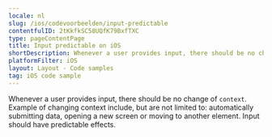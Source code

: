 ```yaml
---
locale: nl
slug: /ios/codevoorbeelden/input-predictable
contentfulID: 2tKkfkSC58UQfK79BxfTXC
type: pageContentPage
title: Input predictable on iOS
shortDescription: Whenever a user provides input, there should be no change of context.
platformFilter: iOS
layout: Layout - Code samples
tag: iOS code sample
---
```


Whenever a user provides input, there should be no change of `context`. Example of changing context include, but are not limited to: automatically submitting data, opening a new screen or moving to another element. Input should have predictable effects.

<CodeSample id="input-predictable" locale="nl" platform="ios"/>